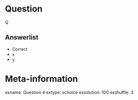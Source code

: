 
Question
========
Q

Answerlist
----------
* Correct
* x
* y


Meta-information
================
exname: Question 4
extype: schoice
exsolution: 100
exshuffle: 3
